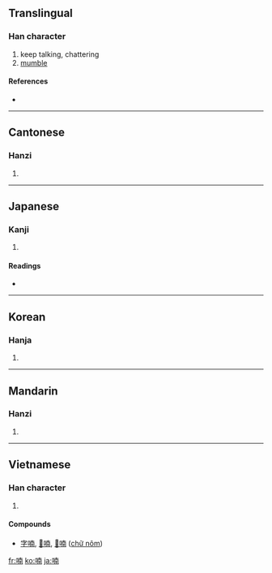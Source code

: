{{also|諵|娚|嫐}}
==Translingual==

===Han character===
{{Han char|rn=30|rad=口|as=09|sn=12|four=6402<sub>7</sub>|canj=口十月十 (RJBJ)|ids=⿰[[口]][[南]]}}

# keep talking, chattering
# [[mumble]]

====References====
* {{Han ref|kx=0197.170|dkj=03903|dj=0418.370|hdz=10650.050|uh=5583|ud=21891|bh=B3E4|bd=46052}}

----

==Cantonese==

===Hanzi===
{{yue-hanzi|jyut=naam4|y=naam4}}

# {{defn|Cantonese}}

----

==Japanese==

===Kanji===
{{ja-kanji|grade=9|rs=口09}}

# {{defn|Japanese}}

====Readings====
* {{ja-readings|on=[[なん]] (nan)|kun=[[のう]] (nou)}}

----

==Korean==

===Hanja===
{{ko-hanja|hangeul=[[남]]|rv=nam|mr=nam}}

# {{defn|Korean}}

----

==Mandarin==

===Hanzi===
{{cmn-hanzi|pin=[[nán]] ([[nan2]])|wg=nan<sup>2</sup>}}

# {{defn|Mandarin}}

----

==Vietnamese==

===Han character===
{{vi-hantu|[[nam]], [[nôm]]}}

# {{defn|Vietnamese}}

====Compounds====
* [[字喃]], [[𡨸喃]], [[𡦂喃]] ([[chữ nôm]])

[[fr:喃]]
[[ko:喃]]
[[ja:喃]]